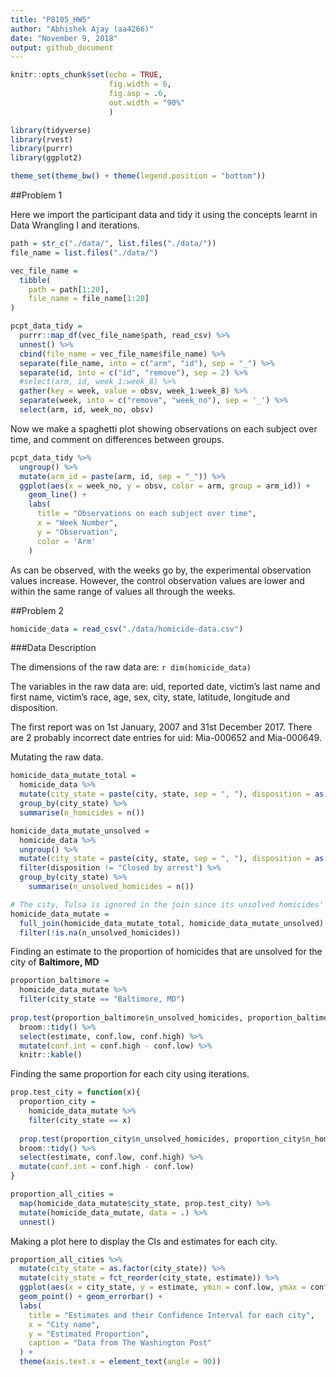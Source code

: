 ```yaml
---
title: "P8105_HW5"
author: "Abhishek Ajay (aa4266)"
date: "November 9, 2018"
output: github_document
---
```


```r
knitr::opts_chunk$set(echo = TRUE, 
                      fig.width = 6,
                      fig.asp = .6,
                      out.width = "90%"
                      )

library(tidyverse)
library(rvest)
library(purrr)
library(ggplot2)

theme_set(theme_bw() + theme(legend.position = "bottom"))
```

##Problem 1

Here we import the participant data and tidy it using the concepts learnt in Data Wrangling I and iterations.

```r
path = str_c("./data/", list.files("./data/")) 
file_name = list.files("./data/")

vec_file_name = 
  tibble( 
    path = path[1:20], 
    file_name = file_name[1:20]
)

pcpt_data_tidy =
  purrr::map_df(vec_file_name$path, read_csv) %>% 
  unnest() %>% 
  cbind(file_name = vec_file_name$file_name) %>% 
  separate(file_name, into = c("arm", "id"), sep = "_") %>% 
  separate(id, into = c("id", "remove"), sep = 2) %>% 
  #select(arm, id, week_1:week_8) %>% 
  gather(key = week, value = obsv, week_1:week_8) %>% 
  separate(week, into = c("remove", "week_no"), sep = '_') %>% 
  select(arm, id, week_no, obsv)
```

Now we make a spaghetti plot showing observations on each subject over time, and comment on differences between groups.

```r
pcpt_data_tidy %>% 
  ungroup() %>% 
  mutate(arm_id = paste(arm, id, sep = "_")) %>% 
  ggplot(aes(x = week_no, y = obsv, color = arm, group = arm_id)) +
    geom_line() +
    labs(
      title = "Observations on each subject over time",
      x = "Week Number",
      y = "Observation",
      color = 'Arm'
    ) 
```

As can be observed, with the weeks go by, the experimental observation values increase. However, the control observation values are lower and within the same range of values all through the weeks.


##Problem 2

```r
homicide_data = read_csv("./data/homicide-data.csv")
```

###Data Description

The dimensions of the raw data are: `r dim(homicide_data)`

The variables in the raw data are: uid, reported date, victim's last name and first name, victim's race, age, sex, city, state, latitude, longitude and disposition.

The first report was on 1st January, 2007 and 31st December 2017. There are 2 probably incorrect date entries for uid: Mia-000652 and Mia-000649.

Mutating the raw data.
```r
homicide_data_mutate_total = 
  homicide_data %>% 
  mutate(city_state = paste(city, state, sep = ", "), disposition = as.factor(disposition)) %>%
  group_by(city_state) %>% 
  summarise(n_homicides = n())

homicide_data_mutate_unsolved = 
  homicide_data %>% 
  ungroup() %>% 
  mutate(city_state = paste(city, state, sep = ", "), disposition = as.factor(disposition)) %>%
  filter(disposition != "Closed by arrest") %>% 
  group_by(city_state) %>% 
    summarise(n_unsolved_homicides = n())

# The city, Tulsa is ignored in the join since its unsolved homicides' NA.
homicide_data_mutate = 
  full_join(homicide_data_mutate_total, homicide_data_mutate_unsolved) %>% 
  filter(!is.na(n_unsolved_homicides))
```

Finding an estimate to the proportion of homicides that are unsolved for the city of **Baltimore, MD**

```r
proportion_baltimore =
  homicide_data_mutate %>%
  filter(city_state == "Baltimore, MD") 
  
prop.test(proportion_baltimore$n_unsolved_homicides, proportion_baltimore$n_homicides) %>% 
  broom::tidy() %>% 
  select(estimate, conf.low, conf.high) %>% 
  mutate(conf.int = conf.high - conf.low) %>% 
  knitr::kable()
```

Finding the same proportion for each city using iterations.
```r
prop.test_city = function(x){
  proportion_city = 
    homicide_data_mutate %>% 
    filter(city_state == x)
  
  prop.test(proportion_city$n_unsolved_homicides, proportion_city$n_homicides) %>% 
  broom::tidy() %>% 
  select(estimate, conf.low, conf.high) %>% 
  mutate(conf.int = conf.high - conf.low)
}

proportion_all_cities = 
  map(homicide_data_mutate$city_state, prop.test_city) %>% 
  mutate(homicide_data_mutate, data = .) %>% 
  unnest()
```

Making a plot here to display the CIs and estimates for each city.

```r
proportion_all_cities %>% 
  mutate(city_state = as.factor(city_state)) %>%
  mutate(city_state = fct_reorder(city_state, estimate)) %>% 
  ggplot(aes(x = city_state, y = estimate, ymin = conf.low, ymax = conf.high)) +
  geom_point() + geom_errorbar() +
  labs(
    title = "Estimates and their Confidence Interval for each city",
    x = "City name", 
    y = "Estimated Proportion", 
    caption = "Data from The Washington Post"
  ) +
  theme(axis.text.x = element_text(angle = 90))
```